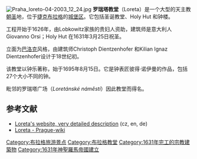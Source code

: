 [[Image:Praha_loreto-04-2003_12_24.jpg|thumb]]
'''罗瑞塔教堂'''（Loreta）是一个大型的天主教[[朝圣|朝圣]]地，位于[[捷克|捷克]][[布拉格|布拉格]]的[[城堡区|城堡区]]。它包括圣诞教堂、Holy Hut 和钟楼。

工程开始于1626年，由Lobkowitz家族的贵妇人资助，建筑师是意大利人Giovanno Orsi；Holy Hut 在1631年3月25日祝圣。

立面为[[巴洛克|巴洛克]]风格，由建筑师Christoph Dientzenhofer 和Kilian Ignaz Dientzenhofer设计于18世纪初。

该教堂以钟乐著称，始于1695年8月15日。它是钟表匠彼得·诺伊曼的作品，包括27个大小不同的钟。

毗邻的罗瑞塔广场（''Loretánské náměstí''）因此教堂而得名。

==参考文献==
* [https://web.archive.org/web/20051103230533/http://www.loreta.cz/en/index.htm Loreta's website, very detailed description] (cz, en, de)
* [https://web.archive.org/web/20101119083354/http://www.prague-wiki.com/wiki/Loreta Loreta - Prague-wiki]

{{coord|50|05|22|N|14|23|31|E|display=title|type:landmark_source:cswiki}}

[[Category:布拉格旅游景点|Category:布拉格旅游景点]]
[[Category:布拉格教堂|Category:布拉格教堂]]
[[Category:1631年完工的宗教建築物|Category:1631年完工的宗教建築物]]
[[Category:1631年神聖羅馬帝國建立|Category:1631年神聖羅馬帝國建立]]